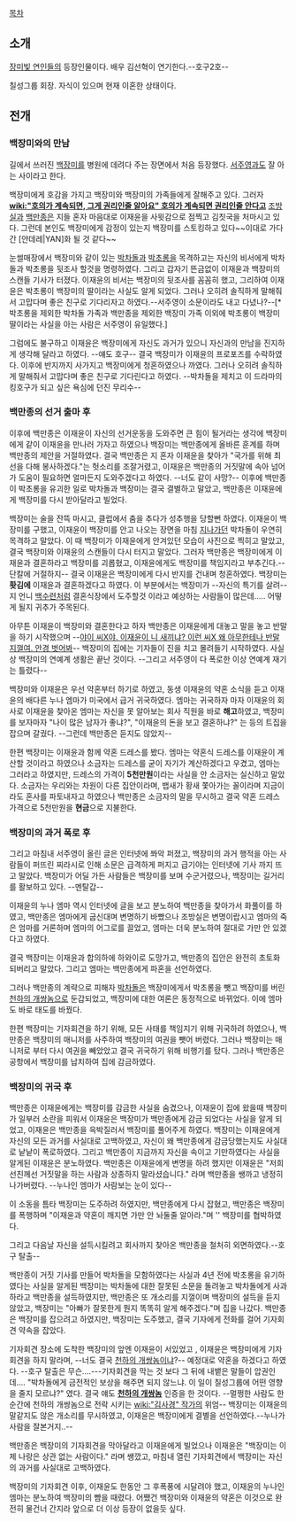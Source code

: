 [[목차]]
== 소개 ==
[[장미빛 연인들]]의 등장인물이다. 배우 김선혁이 연기한다.--호구2호--

칠성그룹 회장. 자식이 있으며 현재 이혼한 상태이다.

== 전개 ==
=== 백장미와의 만남 ===
길에서 쓰러진 [[백장미(장미빛 연인들)|백장미]]를 병원에 데려다 주는 장면에서 처음 등장했다. [[서주영(장미빛 연인들)|서주영]]과도 잘 아는 사이라고 한다.

백장미에게 호감을 가지고 백장미와 백장미의 가족들에게 잘해주고 있다. 그러자 '''[[wiki:"호의가 계속되면, 그게 권리인줄 알아요" 호의가 계속되면 권리인줄 안다고]]''' [[조방실]]과 [[백만종]]은 지들 혼자 마음대로 이재윤을 사윗감으로 점찍고 김칫국을 처마시고 있다. 그런데 본인도 백장미에게 감정이 있는지 백장미를 스토킹하고 있다~~이대로 가다간 [얀데레|YAN]화 될 것 같다~~

눈썰매장에서 백장미와 같이 있는 [[박차돌]]과 [[박초롱(장미빛 연인들)|박초롱]]을 목격하고는 자신의 비서에게 박차돌과 박초롱을 뒷조사 할것을 명령하였다. 그리고 갑자기 뜬금없이 이재윤과 백장미의 스캔들 기사가 터졌다. 이재윤의 비서는 백장미의 뒷조사를 꼼꼼히 했고, 그리하여 이재윤은 박초롱이 백장미의 딸이라는 사실도 알게 되었다. 그러나 오히려 솔직하게 말해줘서 고맙다며 좋은 친구로 기다리자고 하였다.--서주영이 소문이라도 내고 다녔나?--[* 박초롱을 제외한 박차돌 가족과 백만종을 제외한 백장미 가족 이외에 박초롱이 백장미 딸이라는 사실을 아는 사람은 서주영이 유일했다.] 

그럼에도 불구하고 이재윤은 백장미에게 자신도 과거가 있으니 자신과의 만남을 진지하게 생각해 달라고 하였다. --얘도 호구-- 결국 백장미가 이재윤의 프로포즈를 수락하였다. 이후에 반지까지 사가지고 백장미에게 청혼하였으나 까였다. 그러나 오히려 솔직하게 말해줘서 고맙다며 좋은 친구로 기다린다고 하였다. --박차돌을 제치고 이 드라마의 킹호구가 되고 싶은 욕심에 던진 무리수--

=== 백만종의 선거 출마 후 ===
이후에 백만종은 이재윤이 자신의 선거운동을 도와주면 큰 힘이 될거라는 생각에 백장미에게 같이 이재윤을 만나러 가자고 하였으나 백장미는 백만종에게 올바른 훈계를 하며 백만종의 제안을 거절하였다. 결국 백만종은 지 혼자 이재윤을 찾아가 "국가를 위해 최선을 다해 봉사하겠다."는 헛소리를 조잘거렸고, 이재윤은 백만종의 거짓말에 속아 넘어가 도움이 필요하면 얼마든지 도와주겠다고 하였다. --너도 같이 사망?-- 이후에 백만종이 박초롱을 유괴한 일로 박차돌과 백장미는 결국 결별하고 말았고, 백만종은 이재윤에게 백장미를 다시 받아달라고 빌었다.

백장미는 술을 잔뜩 마시고, 클럽에서 춤을 추다가 성추행을 당할뻔 하였다. 이재윤이 백장미를 구했고, 이재윤이 백장미를 안고 나오는 장면을 마침 [[지나가던]] 박차돌이 우연히 목격하고 말았다. 이 때 백장미가 이재윤에게 안겨있던 모습이 사진으로 찍히고 말았고, 결국 백장미와 이재윤의 스캔들이 다시 터지고 말았다. 그러자 백만종은 백장미에게 이재윤과 결혼하라고 백장미를 괴롭혔고, 이재윤에게도 백장미를 책임지라고 부추긴다.--단칼에 거절하지-- 결국 이재윤은 백장미에게 다시 반지를 건내며 청혼하였다. 백장미는 '''홧김에''' 이재윤과 결혼하겠다고 하였다. 이 부분에서는 백장미가 --자신의 특기를 살려-- 지 언니 [[백수련]]처럼 결혼식장에서 도주할것 이라고 예상하는 사람들이 많은데..... 어떻게 될지 귀추가 주목된다. 

아무튼 이재윤이 백장미와 결혼한다고 하자 백만종은 이재윤에게 대놓고 말을 놓고 반말을 하기 시작했으며 --[[악마를 보았다|야이 씨X야. 이재윤이 니 새끼냐? 이런 씨X 왜 아무한테나 반말 지껄여. 안경 벗어봐]]-- 백장미의 집에는 기자들이 진을 치고 몰려들기 시작하였다. 사실상 백장미의 연예계 생활은 끝난 것이다. --그리고 서주영이 다 폭로한 이상 연예계 재기는 틀렸다--

백장미와 이재윤은 우선 약혼부터 하기로 하였고, 동생 이재윤의 약혼 소식을 듣고 이재윤의 배다른 누나 엠마가 미국에서 급거 귀국하였다. 엠마는 귀국하자 마자 이재윤의 회사로 이재윤을 찾아온 엠마는 자신을 못 알아보는 회사 직원을 바로 '''해고'''하였고, 백장미를 보자마자 "나이 많은 남자가 좋냐?", "이재윤의 돈을 보고 결혼하냐?" 는 등의 트집을 잡으며 갈궜다. --그런데 백만종은 듣지도 않았지--

한편 백장미는 이재윤과 함께 약혼 드레스를 봤다. 엠마는 약혼식 드레스를 이재윤이 계산할 것이라고 하였으나 소금자는 드레스를 굳이 자기가 계산하겠다고 우겼고, 엠마는 그러라고 하였지만, 드레스의 가격이 '''5천만원'''이라는 사실을 안 소금자는 실신하고 말았다. 소금자는 우리와는 차원이 다른 집안이라며, 뱁새가 황새 쫓아가는 꼴이라며 지금이라도 혼사를 파토내자고 하였으나 백만종은 소금자의 말을 무시하고 결국 약혼 드레스 가격으로 5천만원을 '''현금'''으로 지불한다. 

=== 백장미의 과거 폭로 후 ===
그리고 마침내 서주영이 올린 글은 인터넷에 쫘악 퍼졌고, 백장미의 과거 행적을 아는 사람들이 퍼뜨린 찌라시로 인해 소문은 급격하게 퍼지고 급기야는 인터넷에 기사 까지 뜨고 말았다. 백장미가 어딜 가든 사람들은 백장미를 보며 수군거렸으나, 백장미는 길거리를 활보하고 있다. --멘탈갑-- 

이재윤의 누나 엠마 역시 인터넷에 글을 보고 분노하여 백만종을 찾아가서 화풀이를 하였고, 백만종은 엠마에게 굽신대며 변명하기 바빴으나 조방실은 변명이랍시고 엠마의 죽은 엄마를 거론하며 엠마의 어그로를 끌었고, 엠마는 더욱 분노하여 절대로 가만 안 있겠다고 하였다. 

결국 백장미는 이재윤과 합의하에 하와이로 도망가고, 백만종의 집안은 완전히 초토화 되버리고 말았다. 그리고 엠마는 백만종에게 파혼을 선언하였다. 

그러나 백만종의 계략으로 피해자 [[박차돌]]은 백장미에게서 박초롱을 뺏고 백장미를 버린 [[천하의 개쌍놈]]으로 둔갑되었고, 백장미에 대한 여론은 동정적으로 바뀌었다. 이에 엠마도 바로 태도를 바꿨다. 

한편 백장미는 기자회견을 하기 위해, 모든 사태를 책임지기 위해 귀국하려 하였으나, 백만종은 백장미의 매니저를 사주하여 백장미의 여권을 뺏어 버렸다. 그러나 백장미는 매니저로 부터 다시 여권을 빼았았고 결국 귀국하기 위해 비행기를 탔다. 그러나 백만종은 공항에서 백장미를 납치하여 집에 감금하였다. 
=== 백장미의 귀국 후 ===
백만종은 이재윤에게는 백장미를 감금한 사실을 숨겼으나, 이재윤이 집에 왔을때 백장미가 일부러 소란을 피워서 이재윤은 백장미가 백만종에게 감금 되었다는 사실을 알게 되었고, 이재윤은 백만종을 윽박질러서 백장미를 풀어주게 하였다. 백장미는 이재윤에게 자신의 모든 과거를 사실대로 고백하였고, 자신이 왜 백만종에게 감금당했는지도 사실대로 낱낱이 폭로하였다. 그리고 백만종이 지금까지 자신을 속이고 기만하였다는 사실을 알게된 이재윤은 분노하였다. 백만종은 이재윤에게 변명을 하려 했지만 이재윤은 "저희 선친께선 거짓말을 하는 사람과 상종하지 말라셨습니다." 라며 백만종을 쌩까고 냉정히 나가버렸다. --누나인 엠마가 사람보는 눈이 있다--

이 소동을 틈타 백장미는 도주하려 하였지만, 백만종에게 다시 잡혔고, 백만종은 백장미를 폭행하며 "이재윤과 약혼이 깨지면 가만 안 놔둘줄 알아라."며 '' 백장미를 협박하였다. 

그리고 다음날 자신을 설득시킬려고 회사까지 찾아온 백만종을 철처히 외면하였다.--호구 탈출--

백만종이 거짓 기사를 만들어 박차돌을 모함하였다는 사실과 4년 전에 박초롱을 유기하였다는 사실을 알게된 백장미는 박차돌에 대한 잘못된 소문을 돌려놓고 박차돌에게 사과하라고 백만종을 설득하였지만, 백만종은 또 개소리를 지껄이며 백장미의 설득을 듣지 않았고, 백장미는 "아빠가 잘못한게 뭔지 똑똑히 알게 해주겠다."며 집을 나갔다. 백만종은 백장미를 잡으려고 하였지만, 백장미는 도주했고, 결국 기자에게 전화를 걸어 기자회견 약속을 잡았다.

기자회견 장소에 도착한 백장미의 앞엔 이재윤이 서있었고 , 이재윤은 백장미에게 기자회견을 하지 말라며, --너도 결국 [[천하의 개쌍놈]]이냐?-- 예정대로 약혼을 하겠다고 하였다. --호구 탈출은 무슨....---기자회견을 막는 것 보다 그 뒤에 내뱉은 말들이 압권인데.... "박차돌에게 금전적인 보상을 해주면 되지 않느냐. 이 일이 칠성그룹에 어떤 영향을 줄지 모르냐?" 였다. 결국 얘도 '''[[천하의 개쌍놈]]''' 인증을 한 것이다. --멀쩡한 사람도 한 순간에 천하의 개쌍놈으로 전락 시키는 [[wiki:"김사경" 작가]]의 위엄-- 백장미는 이재윤의 말같지도 않은 개소리를 무시하였고, 이재윤은 백장미에게 결별을 선언하였다.--누나가 사람을 잘본거지..-- 

백만종은 백장미의 기자회견을 막아달라고 이재윤에게 빌었으나 이재윤은 "백장미는 이제 나랑은 상관 없는 사람이다." 라며 쌩깠고, 마침내 열린 기자회견에서 백장미는 자신의 과거를 사실대로 고백하였다. 

백장미의 기자회견 이후, 이재윤도 한동안 그 후폭풍에 시달려야 했고, 이재윤의 누나인 엠마는 분노하여 백장미의 뺨을 때렸다. 어쨌건 백장미와 이재윤의 약혼은 이것으로 완전히 물건너 간지라 앞으로 더 이상 등장이 없을듯 싶다. 
